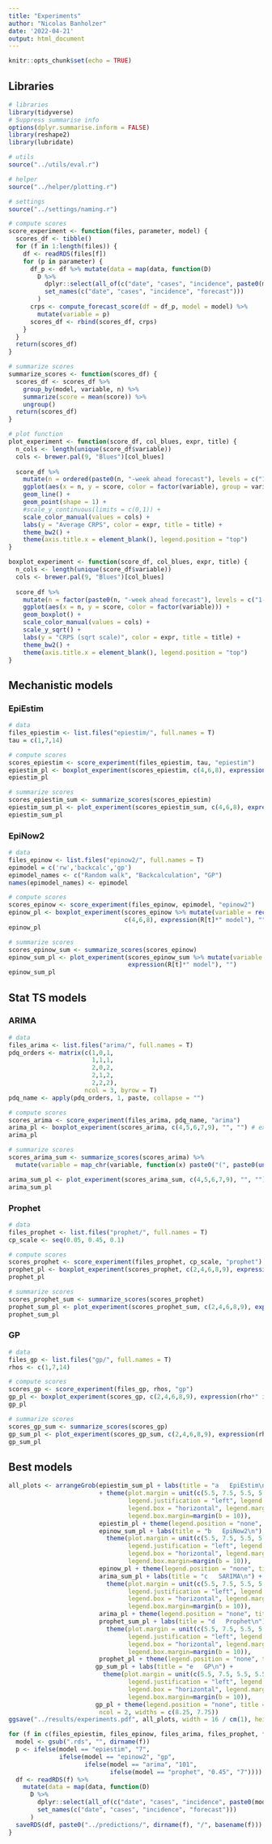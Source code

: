 ```yaml
---
title: "Experiments"
author: "Nicolas Banholzer"
date: '2022-04-21'
output: html_document
---
```


```r
knitr::opts_chunk$set(echo = TRUE)
```

## Libraries

```r
# libraries
library(tidyverse)
# Suppress summarise info
options(dplyr.summarise.inform = FALSE)
library(reshape2)
library(lubridate)

# utils
source("../utils/eval.r")

# helper
source("../helper/plotting.r")

# settings
source("../settings/naming.r")

# compute scores
score_experiment <- function(files, parameter, model) {
  scores_df <- tibble()
  for (f in 1:length(files)) {
    df <- readRDS(files[f])
    for (p in parameter) {
      df_p <- df %>% mutate(data = map(data, function(D) 
        D %>% 
          dplyr::select(all_of(c("date", "cases", "incidence", paste0(model, "-", p)))) %>%
          set_names(c("date", "cases", "incidence", "forecast")))
        )
      crps <- compute_forecast_score(df = df_p, model = model) %>%
        mutate(variable = p)
      scores_df <- rbind(scores_df, crps)
    }
  }
  return(scores_df)
}

# summarize scores
summarize_scores <- function(scores_df) {
  scores_df <- scores_df %>%
    group_by(model, variable, n) %>%
    summarize(score = mean(score)) %>%
    ungroup()
  return(scores_df)
}

# plot function
plot_experiment <- function(score_df, col_blues, expr, title) {
  n_cols <- length(unique(score_df$variable))
  cols <- brewer.pal(9, "Blues")[col_blues]
    
  score_df %>%
    mutate(n = ordered(paste0(n, "-week ahead forecast"), levels = c("1-week ahead forecast", "2-week ahead forecast"))) %>%
    ggplot(aes(x = n, y = score, color = factor(variable), group = variable)) +
    geom_line() +
    geom_point(shape = 1) +
    #scale_y_continuous(limits = c(0,1)) +
    scale_color_manual(values = cols) +
    labs(y = "Average CRPS", color = expr, title = title) +
    theme_bw2() +
    theme(axis.title.x = element_blank(), legend.position = "top") 
}

boxplot_experiment <- function(score_df, col_blues, expr, title) {
  n_cols <- length(unique(score_df$variable))
  cols <- brewer.pal(9, "Blues")[col_blues]
    
  score_df %>%
    mutate(n = factor(paste0(n, "-week ahead forecast"), levels = c("1-week ahead forecast", "2-week ahead forecast"))) %>%
    ggplot(aes(x = n, y = score, color = factor(variable))) +
    geom_boxplot() +
    scale_color_manual(values = cols) +
    scale_y_sqrt() +
    labs(y = "CRPS (sqrt scale)", color = expr, title = title) +
    theme_bw2() +
    theme(axis.title.x = element_blank(), legend.position = "top") 
}
```

## Mechanistic models

### EpiEstim

```r
# data
files_epiestim <- list.files("epiestim/", full.names = T)
tau = c(1,7,14)

# compute scores
scores_epiestim <- score_experiment(files_epiestim, tau, "epiestim")
epiestim_pl <- boxplot_experiment(scores_epiestim, c(4,6,8), expression(tau), "")
epiestim_pl

# summarize scores
scores_epiestim_sum <- summarize_scores(scores_epiestim) 
epiestim_sum_pl <- plot_experiment(scores_epiestim_sum, c(4,6,8), expression(tau), "")
epiestim_sum_pl  
```


### EpiNow2

```r
# data
files_epinow <- list.files("epinow2/", full.names = T)
epimodel = c('rw','backcalc','gp')
epimodel_names <- c("Random walk", "Backcalculation", "GP")
names(epimodel_names) <- epimodel

# compute scores
scores_epinow <- score_experiment(files_epinow, epimodel, "epinow2")
epinow_pl <- boxplot_experiment(scores_epinow %>% mutate(variable = recode(variable, !!! epimodel_names)), 
                                c(4,6,8), expression(R[t]*" model"), "")
epinow_pl

# summarize scores
scores_epinow_sum <- summarize_scores(scores_epinow) 
epinow_sum_pl <- plot_experiment(scores_epinow_sum %>% mutate(variable = recode(variable, !!! epimodel_names)), c(4,6,8), 
                                 expression(R[t]*" model"), "")
epinow_sum_pl
```

## Stat TS models

### ARIMA

```r
# data
files_arima <- list.files("arima/", full.names = T)
pdq_orders <- matrix(c(1,0,1,
                       1,1,1,
                       2,0,2,
                       2,1,2,
                       2,2,2),
                     ncol = 3, byrow = T)
pdq_name <- apply(pdq_orders, 1, paste, collapse = "")

# compute scores
scores_arima <- score_experiment(files_arima, pdq_name, "arima")
arima_pl <- boxplot_experiment(scores_arima, c(4,5,6,7,9), "", "") # expression("SARIMA(p,d,q)(0,1,0)"[7]*":")
arima_pl

# summarize scores
scores_arima_sum <- summarize_scores(scores_arima) %>%
  mutate(variable = map_chr(variable, function(x) paste0("(", paste0(unlist(strsplit(x, "*")), collapse = ","),  ")")))

arima_sum_pl <- plot_experiment(scores_arima_sum, c(4,5,6,7,9), "", "")
arima_sum_pl
```


### Prophet

```r
# data
files_prophet <- list.files("prophet/", full.names = T)
cp_scale <- seq(0.05, 0.45, 0.1)

# compute scores
scores_prophet <- score_experiment(files_prophet, cp_scale, "prophet")
prophet_pl <- boxplot_experiment(scores_prophet, c(2,4,6,8,9), expression(tau), "") 
prophet_pl

# summarize scores
scores_prophet_sum <- summarize_scores(scores_prophet)
prophet_sum_pl <- plot_experiment(scores_prophet_sum, c(2,4,6,8,9), expression(tau), "")
prophet_sum_pl
```


### GP

```r
# data
files_gp <- list.files("gp/", full.names = T)
rhos <- c(1,7,14)

# compute scores
scores_gp <- score_experiment(files_gp, rhos, "gp")
gp_pl <- boxplot_experiment(scores_gp, c(2,4,6,8,9), expression(rho*" in short-term kernel"), "")
gp_pl

# summarize scores
scores_gp_sum <- summarize_scores(scores_gp)
gp_sum_pl <- plot_experiment(scores_gp_sum, c(2,4,6,8,9), expression(rho*" in short-term kernel"), "")
gp_sum_pl
```


## Best models

```r
all_plots <- arrangeGrob(epiestim_sum_pl + labs(title = "a   EpiEstim\n") 
                         + theme(plot.margin = unit(c(5.5, 7.5, 5.5, 5.5), "points"), plot.title.position = "plot", legend.position = c(-.125,1.05),
                                 legend.justification = "left", legend.direction = "horizontal", 
                                 legend.box = "horizontal", legend.margin = margin(0), legend.key = element_blank(),
                                 legend.box.margin=margin(b = 10)), 
                         epiestim_pl + theme(legend.position = "none", title = element_blank()),
                         epinow_sum_pl + labs(title = "b   EpiNow2\n") + 
                           theme(plot.margin = unit(c(5.5, 7.5, 5.5, 5.5), "points"), plot.title.position = "plot", legend.position = c(-.125,1.05),
                                 legend.justification = "left", legend.direction = "horizontal", 
                                 legend.box = "horizontal", legend.margin = margin(0), legend.key = element_blank(),
                                 legend.box.margin=margin(b = 10)),
                         epinow_pl + theme(legend.position = "none", title = element_blank()),
                         arima_sum_pl + labs(title = "c   SARIMA\n") + 
                           theme(plot.margin = unit(c(5.5, 7.5, 5.5, 5.5), "points"), plot.title.position = "plot", legend.position = c(-.125,1.05),
                                 legend.justification = "left", legend.direction = "horizontal", legend.title = element_blank(),
                                 legend.box = "horizontal", legend.margin = margin(0), legend.key = element_blank(),
                                 legend.box.margin=margin(b = 10)), 
                         arima_pl + theme(legend.position = "none", title = element_blank()), 
                         prophet_sum_pl + labs(title = "d   Prophet\n") + 
                           theme(plot.margin = unit(c(5.5, 7.5, 5.5, 5.5), "points"), plot.title.position = "plot", legend.position = c(-.125,1.05),
                                 legend.justification = "left", legend.direction = "horizontal", 
                                 legend.box = "horizontal", legend.margin = margin(0), legend.key = element_blank(),
                                 legend.box.margin=margin(b = 10)), 
                         prophet_pl + theme(legend.position = "none", title = element_blank()), 
                        gp_sum_pl + labs(title = "e   GP\n") + 
                          theme(plot.margin = unit(c(5.5, 7.5, 5.5, 5.5), "points"), plot.title.position = "plot", legend.position = c(-.125,1.05),
                                 legend.justification = "left", legend.direction = "horizontal", 
                                 legend.box = "horizontal", legend.margin = margin(0), legend.key = element_blank(),
                                 legend.box.margin=margin(b = 10)), 
                        gp_pl + theme(legend.position = "none", title = element_blank()),
                         ncol = 2, widths = c(8.25, 7.75))
ggsave("../results/experiments.pdf", all_plots, width = 16 / cm(1), height = 21 / cm(1))
```

```r
for (f in c(files_epiestim, files_epinow, files_arima, files_prophet, files_gp)) {
  model <- gsub(".rds", "", dirname(f))
  p <- ifelse(model == "epiestim", "7",
              ifelse(model == "epinow2", "gp",
                     ifelse(model == "arima", "101",
                            ifelse(model == "prophet", "0.45", "7"))))
  df <- readRDS(f) %>% 
    mutate(data = map(data, function(D) 
      D %>% 
        dplyr::select(all_of(c("date", "cases", "incidence", paste0(model, "-", p)))) %>%
        set_names(c("date", "cases", "incidence", "forecast")))
      )
  saveRDS(df, paste0("../predictions/", dirname(f), "/", basename(f)))
}
```
